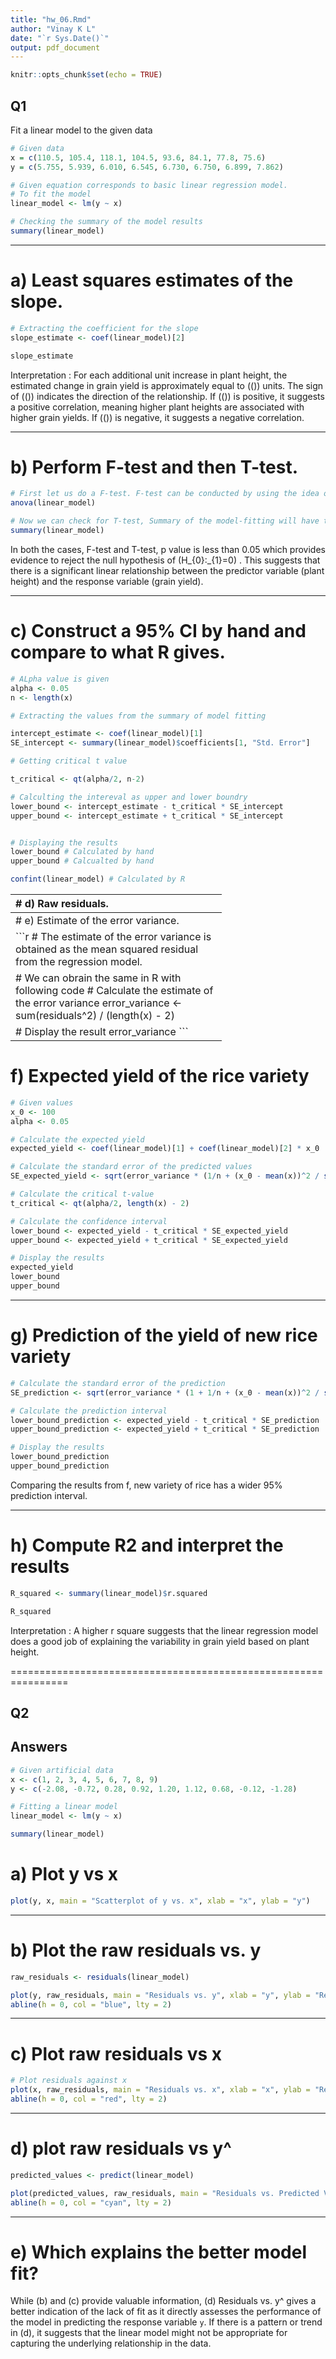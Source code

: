 ```yaml
---
title: "hw_06.Rmd"
author: "Vinay K L"
date: "`r Sys.Date()`"
output: pdf_document
---
```


```r
knitr::opts_chunk$set(echo = TRUE)
```

## Q1

Fit a linear model to the given data

```r
# Given data
x = c(110.5, 105.4, 118.1, 104.5, 93.6, 84.1, 77.8, 75.6)
y = c(5.755, 5.939, 6.010, 6.545, 6.730, 6.750, 6.899, 7.862)
```

```r
# Given equation corresponds to basic linear regression model. 
# To fit the model
linear_model <- lm(y ~ x)

# Checking the summary of the model results
summary(linear_model)
```

------------------------------------------------

# a) Least squares estimates of the slope. 

```r
# Extracting the coefficient for the slope
slope_estimate <- coef(linear_model)[2]

slope_estimate
```
Interpretation : For each additional unit increase in plant height, the estimated change in grain yield is approximately equal to (<span class="math inline">\(\hat{\beta_{1}}\)</span>) units. The sign of (<span class="math inline">\(\hat{\beta_{1}}\)</span>) indicates the direction of the relationship. If (<span class="math inline">\(\hat{\beta_{1}}\)</span>) is positive, it suggests a positive correlation, meaning higher plant heights are associated with higher grain yields. If (<span class="math inline">\(\hat{\beta_{1}}\)</span>) is negative, it suggests a negative correlation.

--------------------------------------------------------------------

# b) Perform F-test and then T-test. 

```r
# First let us do a F-test. F-test can be conducted by using the idea of ANOVA
anova(linear_model)

# Now we can check for T-test, Summary of the model-fitting will have the p-values which can be used to test the distribution of the null hypothesis. 
summary(linear_model)

```

In both the cases, F-test and T-test, p value is less than 0.05 which provides evidence to reject the null hypothesis of <span class="math inline">\(H_{0}:\beta_{1}=0\)</span> . This suggests that there is a significant linear relationship between the predictor variable (plant height) and the response variable (grain yield). 

---------------------------------------------------------

# c) Construct a 95% CI by hand and compare to what R gives. 

```r
# ALpha value is given
alpha <- 0.05
n <- length(x)

# Extracting the values from the summary of model fitting

intercept_estimate <- coef(linear_model)[1]
SE_intercept <- summary(linear_model)$coefficients[1, "Std. Error"]

# Getting critical t value

t_critical <- qt(alpha/2, n-2)

# Calculting the intereval as upper and lower boundry
lower_bound <- intercept_estimate - t_critical * SE_intercept
upper_bound <- intercept_estimate + t_critical * SE_intercept


# Displaying the results
lower_bound # Calculated by hand
upper_bound # Calcualted by hand

confint(linear_model) # Calculated by R

```

-----------------------------------------------
# d) Raw residuals.

```r
# Raw residuals can be extracted from the model summary
residuals <- residuals(linear_model)

residuals

```
-----------------------------------------------
# e) Estimate of the error variance.

```r
# The estimate of the error variance is obtained as the mean squared residual from the regression model.

# We can obrain the same in R with following code
# Calculate the estimate of the error variance
error_variance <- sum(residuals^2) / (length(x) - 2)

# Display the result
error_variance
```
------------------------------

# f) Expected yield of the rice variety

```r
# Given values
x_0 <- 100
alpha <- 0.05

# Calculate the expected yield 
expected_yield <- coef(linear_model)[1] + coef(linear_model)[2] * x_0

# Calculate the standard error of the predicted values
SE_expected_yield <- sqrt(error_variance * (1/n + (x_0 - mean(x))^2 / sum((x - mean(x))^2)))

# Calculate the critical t-value
t_critical <- qt(alpha/2, length(x) - 2)

# Calculate the confidence interval
lower_bound <- expected_yield - t_critical * SE_expected_yield
upper_bound <- expected_yield + t_critical * SE_expected_yield

# Display the results
expected_yield
lower_bound
upper_bound

```

------------------------------------------

# g) Prediction of the yield of new rice variety

```r
# Calculate the standard error of the prediction
SE_prediction <- sqrt(error_variance * (1 + 1/n + (x_0 - mean(x))^2 / sum((x - mean(x))^2)))

# Calculate the prediction interval
lower_bound_prediction <- expected_yield - t_critical * SE_prediction
upper_bound_prediction <- expected_yield + t_critical * SE_prediction

# Display the results
lower_bound_prediction
upper_bound_prediction

```
Comparing the results from f, new variety of rice has a wider 95% prediction interval. 

-------------------------------------------------

# h) Compute R2 and interpret the results

```r
R_squared <- summary(linear_model)$r.squared

R_squared
```
Interpretation : A higher r square suggests that the linear regression model does a good job of explaining the variability in grain yield based on plant height.

================================================================

## Q2 

## Answers

```r
# Given artificial data
x <- c(1, 2, 3, 4, 5, 6, 7, 8, 9)
y <- c(-2.08, -0.72, 0.28, 0.92, 1.20, 1.12, 0.68, -0.12, -1.28)

# Fitting a linear model
linear_model <- lm(y ~ x)

summary(linear_model)
```

# a) Plot y vs x

```r
plot(y, x, main = "Scatterplot of y vs. x", xlab = "x", ylab = "y")
```

-------------------------------------------------------------

# b) Plot the raw residuals vs. y

```r
raw_residuals <- residuals(linear_model)

plot(y, raw_residuals, main = "Residuals vs. y", xlab = "y", ylab = "Residuals")
abline(h = 0, col = "blue", lty = 2)

```

------------------------------------------------------

# c) Plot raw residuals vs x

```r
# Plot residuals against x
plot(x, raw_residuals, main = "Residuals vs. x", xlab = "x", ylab = "Residuals")
abline(h = 0, col = "red", lty = 2)

```

------------------------------------------

# d) plot raw residuals vs y^

```r
predicted_values <- predict(linear_model)

plot(predicted_values, raw_residuals, main = "Residuals vs. Predicted Values", xlab = "Predicted Values (y^)", ylab = "Residuals")
abline(h = 0, col = "cyan", lty = 2)
```

------------------------------------------------

# e) Which explains the better model fit?

While (b) and (c) provide valuable information, (d) Residuals vs. y^ gives a better indication of the lack of fit as it directly assesses the performance of the model in predicting the response variable ``y``. If there is a pattern or trend in (d), it suggests that the linear model might not be appropriate for capturing the underlying relationship in the data.










